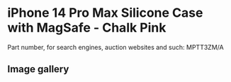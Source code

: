 
# iPhone 14 Pro Max Silicone Case with MagSafe - Chalk Pink

Part number, for search engines, auction websites and such: MPTT3ZM/A

## Image gallery

<div style={{ width: "768px" }}>
  <GalleryComponent
    images={[
      {
        original: "/everysource/MPTT3.png",
        thumbnail: "/everypreview/MPTT3.png",
      },
      {
        original: "/everysource/MPTT3_AV1.png",
        thumbnail: "/everypreview/MPTT3_AV1.png",
      },
      {
        original: "/everysource/MPTT3_AV2.png",
        thumbnail: "/everypreview/MPTT3_AV2.png",
      },
      {
        original: "/everysource/MPTT3_AV3.png",
        thumbnail: "/everypreview/MPTT3_AV3.png",
      }
    ]}
  />
</div>
